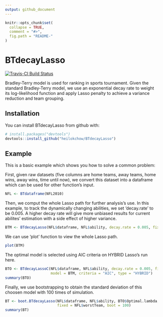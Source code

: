 ```yaml
---
output: github_document
---
```


<!-- README.md is generated from README.Rmd. Please edit that file -->

```r
knitr::opts_chunk$set(
  collapse = TRUE,
  comment = "#>",
  fig.path = "README-"
)
```

# BTdecayLasso

[![Travis-CI Build Status](https://travis-ci.org/heilokchow/BTdecayLasso.svg?branch=master)](https://travis-ci.org/heilokchow/BTdecayLasso)

Bradley-Terry model is used for ranking in sports tournament. Given the standard Bradley-Terry model,
we use an exponential decay rate to weight its log-likelihood function and apply Lasso penalty to achieve
a variance reduction and team grouping.

## Installation

You can install BTdecayLasso from github with:

```r
# install.packages("devtools")
devtools::install_github("heilokchow/BTdecayLasso")
```

## Example

This is a basic example which shows you how to solve a common problem:

First, given raw datasets (five columns are home teams, away teams, home wins, away wins, time until now),
we convert this dataset into a dataframe which can be used for other function's input.

```r
NFL <- BTdataframe(NFL2010)
```

Then, we comput the whole Lasso path for further analysis's use. In this example, to track the dynamically
changing abilities, we set 'decay.rate' to be 0.005. A higher decay rate will give more unbiased results for
current abilites' estimation with a side effect of higher variance.

```r
BTM <- BTdecayLasso(NFL$dataframe, NFL$ability, decay.rate = 0.005, fixed = NFL$worstTeam)
```

We can use 'plot' function to view the whole Lasso path.

```r
plot(BTM)
```

The optimal model is selected using AIC criteria on HYBRID Lasso's run here.

```r
BTO <- BTdecayLassoC(NFL$dataframe, NFL$ability, decay.rate = 0.005, fixed = NFL$worstTeam,
                     model = BTM, criteria = "AIC", type = "HYBRID")
summary(BTO)
```

Finally, we use bootstrapping to obtain the standard deviation of this choosen model with 100 times of simulation.

```r
BT <- boot.BTdecayLasso(NFL$dataframe, NFL$ability, BTO$Optimal.lambda, decay.rate = 0.005, 
                        fixed = NFL$worstTeam, boot = 100)
summary(BT)
```

